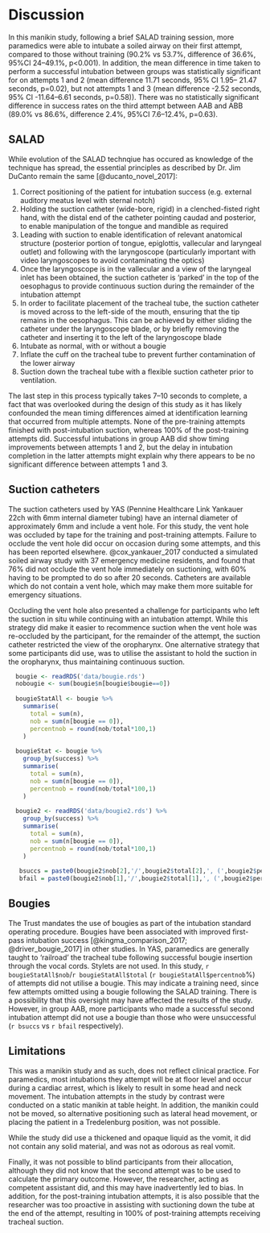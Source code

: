 # Discussion
In this manikin study, following a brief SALAD training session, more paramedics were able to intubate a soiled airway on their first attempt, compared to those without training (90.2% vs 53.7%, difference of 36.6%, 95%CI 24–49.1%, p<0.001). In addition, the mean difference in time taken to perform a successful intubation between groups was statistically significant for on attempts 1 and 2 (mean difference 11.71 seconds, 95% CI 1.95– 21.47 seconds, p=0.02), but not attempts 1 and 3 (mean difference -2.52 seconds, 95% CI -11.64–6.61 seconds, p=0.58)). There was no statistically significant difference in success rates on the third attempt between AAB and ABB (89.0% vs 86.6%, difference 2.4%, 95%CI 7.6–12.4%, p=0.63).

## SALAD
While evolution of the SALAD technqiue has occured as knowledge of the technique has spread, the essential principles as described by Dr. Jim DuCanto remain the same [@ducanto_novel_2017]:

1.	Correct positioning of the patient for intubation success (e.g. external auditory meatus level with sternal notch)
2.	Holding the suction catheter (wide-bore, rigid) in a clenched-fisted right hand, with the distal end of the catheter pointing caudad and posterior, to enable manipulation of the tongue and mandible as required
3.	Leading with suction to enable identification of relevant anatomical structure (posterior portion of tongue, epiglottis, vallecular and laryngeal outlet) and following with the laryngoscope (particularly important with video laryngoscopes to avoid contaminating the optics)
4.	Once the laryngoscope is in the vallecular and a view of the laryngeal inlet has been obtained, the suction catheter is 'parked' in the top of the oesophagus to provide continuous suction during the remainder of the intubation attempt
5.	In order to facilitate placement of the tracheal tube, the suction catheter is moved across to the left-side of the mouth, ensuring that the tip remains in the oesophagus. This can be achieved by either sliding the catheter under the laryngoscope blade, or by briefly removing the catheter and inserting it to the left of the laryngoscope blade
6.	Intubate as normal, with or without a bougie
7.	Inflate the cuff on the tracheal tube to prevent further contamination of the lower airway
8.	Suction down the tracheal tube with a flexible suction catheter prior to ventilation.


The last step in this process typically takes 7–10 seconds to complete, a fact that was overlooked during the design of this study as it has likely confounded the mean timing differences aimed at identification learning that occurred from multiple attempts. None of the pre-training attempts finished with post-intubation suction, whereas 100% of the post-training attempts did. Successful intubations in group AAB did show timing improvements between attempts 1 and 2, but the delay in intubation completion in the latter attempts might explain why there appears to be no significant difference between attempts 1 and 3.

## Suction catheters
The suction catheters used by YAS (Pennine Healthcare Link Yankauer 22ch with 6mm internal diameter tubing) have an internal diameter of approximately 6mm and include a vent hole. For this study, the vent hole was occluded by tape for the training and post-training attempts. Failure to occlude the vent hole did occur on occasion during some attempts, and this has been reported elsewhere. @cox_yankauer_2017 conducted a simulated soiled airway study with 37 emergency medicine residents, and found that 76% did not occlude the vent hole immediately on suctioning, with 60% having to be prompted to do so after 20 seconds. Catheters are available which do not contain a vent hole, which may make them more suitable for emergency situations.

Occluding the vent hole also presented a challenge for participants who left the suction in situ while continuing with an intubation attempt. While this strategy did make it easier to recommence suction when the vent hole was re-occluded by the participant, for the remainder of the attempt, the suction catheter restricted the view of the oropharynx. One alternative strategy that some participants did use, was to utilise the assistant to hold the suction in the oropharynx, thus maintaining continuous suction.


```r

  bougie <- readRDS('data/bougie.rds')
  nobougie <- sum(bougie$n[bougie$bougie==0])
  
  bougieStatAll <- bougie %>%
    summarise(
      total = sum(n),
      nob = sum(n[bougie == 0]),
      percentnob = round(nob/total*100,1)
    )
  
  bougieStat <- bougie %>%
    group_by(success) %>%
    summarise(
      total = sum(n),
      nob = sum(n[bougie == 0]),
      percentnob = round(nob/total*100,1)
    )
  
  bougie2 <- readRDS('data/bougie2.rds') %>%
    group_by(success) %>%
    summarise(
      total = sum(n),
      nob = sum(n[bougie == 0]),
      percentnob = round(nob/total*100,1)
    )
  
   bsuccs = paste0(bougie2$nob[2],'/',bougie2$total[2],', (',bougie2$percentnob[2],'%)')
   bfail = paste0(bougie2$nob[1],'/',bougie2$total[1],', (',bougie2$percentnob[1],'%)')

````

## Bougies
The Trust mandates the use of bougies as part of the intubation standard operating procedure. Bougies have been associated with improved first-pass intubation success [@kingma_comparison_2017; @driver_bougie_2017] in other studies. In YAS, paramedics are generally taught to 'railroad' the tracheal tube following successful bougie insertion through the vocal cords. Stylets are not used. In this study, `r bougieStatAll$nob`/`r bougieStatAll$total` (`r bougieStatAll$percentnob`%) of attempts did not utilise a bougie. This may indicate a training need, since few attempts omitted using a bougie following the SALAD training. There is a possibility that this oversight may have affected the results of the study. However, in group AAB, more participants who made a successful second intubation attempt did not use a bougie than those who were unsuccessful (`r bsuccs` vs `r bfail` respectively).



## Limitations
This was a manikin study and as such, does not reflect clinical practice. For paramedics, most intubations they attempt will be at floor level and occur during a cardiac arrest, which is likely to result in some head and neck movement. The intubation attempts in the study by contrast were conducted on a static manikin at table height. In addition, the manikin could not be moved, so alternative positioning such as lateral head movement, or placing the patient in a Tredelenburg position, was not possible.

While the study did use a thickened and opaque liquid as the vomit, it did not contain any solid material, and was not as odorous as real vomit.

Finally, it was not possible to blind participants from their allocation, although they did not know that the second attempt was to be used to calculate the primary outcome. However, the researcher, acting as competent assistant did, and this may have inadvertently led to bias. In addition, for the post-training intubation attempts, it is also possible that the researcher was too proactive in assisting with suctioning down the tube at the end of the attempt, resulting in 100% of post-training attempts receiving tracheal suction.


